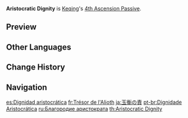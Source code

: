{{Talent Infobox
|image         = Talent Aristocratic Dignity.png
|character     = Keqing
|type          = 4th Ascension Passive
|info          = When casting [[Starward Sword]], Keqing's CRIT Rate is increased by 15%, and her Energy Recharge is increased by 15%. This effect lasts for 8s.
|utility1      = Energy Recharge
|utility2      = CRIT Rate
}}
'''Aristocratic Dignity''' is [[Keqing]]'s [[4th Ascension Passive]].

==Preview==
{{Preview
|file=Aristocratic Dignity Preview
}}

==Other Languages==
{{Other Languages
|en      = Aristocratic Dignity
|zhs     = 玉衡之贵
|zhs_rm  = Yùhéng zhī Guì
|zht     = 玉衡之貴
|zht_rm  = Yùhéng zhī Guì
|zh_tl   = Dignity of Yuheng
|ja      = 玉衡の貴
|ja_rm   = Yuuhen no Touto{{Assumed}}
|ja_tl   = Value of the Yuheng
|ko      = 옥형의 품격
|ko_rm   = Okhyeong-ui Pumgyeok
|ko_tl   = Yuheng's Dignity
|es      = Dignidad aristocrática
|es_tl   = Aristocratic Dignity
|fr      = Trésor de l'Alioth
|fr_tl   = The Alioth’s Treasure
|ru      = Благородие аристократа
|ru_tl   = Aristocratic Nobility
|th      = Aristocratic Dignity
|vi      = Ngọc Hành Cao Quý
|vi_tl   = 
|de      = Hochwohlgeborenheit
|de_tl   = High Well-Born
|id      = Aristocratic Dignity
|pt      = Dignidade Aristocrática
|pt_tl   = Aristocratic Dignity
|tr      = Soylu Asalet
|tr_tl   = 
|it      = Dignità aristocratica
|it_tl   = Aristocratic Dignity
}}

==Change History==
{{Change History|1.0}}
{{Clr}}

==Navigation==
{{Talent Navbox|Keqing}}

[[es:Dignidad aristocrática]]
[[fr:Trésor de l'Alioth]]
[[ja:玉衡の責]]
[[pt-br:Dignidade Aristocrática]]
[[ru:Благородие аристократа]]
[[th:Aristocratic Dignity]]